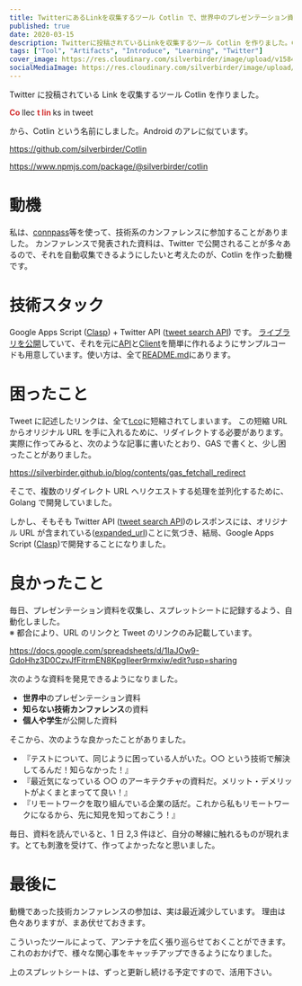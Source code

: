 ```yaml
---
title: TwitterにあるLinkを収集するツール Cotlin で、世界中のプレゼンテーション資料を知ろう
published: true
date: 2020-03-15
description: Twitterに投稿されているLinkを収集するツール Cotlin を作りました。Collect links in tweet から、Cotlinという名前にしました。Androidのアレに似ています。
tags: ["Tool", "Artifacts", "Introduce", "Learning", "Twitter"]
cover_image: https://res.cloudinary.com/silverbirder/image/upload/v1584017984/cotlin/overview.png
socialMediaImage: https://res.cloudinary.com/silverbirder/image/upload/v1584017984/cotlin/overview.png
---
```


Twitter に投稿されている Link を収集するツール Cotlin を作りました。

<b>
  <span style="color: #d32f2f">Co</span>
</b>
llec
<b>
  <span style="color: #d32f2f">t lin</span>
</b>
ks in tweet

から、Cotlin という名前にしました。Android のアレに似ています。

https://github.com/silverbirder/Cotlin

https://www.npmjs.com/package/@silverbirder/cotlin

# 動機

私は、[connpass](https://connpass.com/)等を使って、技術系のカンファレンスに参加することがありました。
カンファレンスで発表された資料は、Twitter で公開されることが多々あるので、それを自動収集できるようにしたいと考えたのが、Cotlin を作った動機です。

# 技術スタック

Google Apps Script ([Clasp](https://github.com/google/clasp/)) + Twitter API ([tweet search API](https://developer.twitter.com/en/docs/tweets/search/overview)) です。
[ライブラリを公開](https://github.com/silverbirder/Cotlin#use-by-google-apps-script)していて、それを元に[API](https://github.com/silverbirder/Cotlin/blob/master/sample/api.js)と[Client](https://github.com/silverbirder/Cotlin/blob/master/sample/client.js)を簡単に作れるようにサンプルコードも用意しています。使い方は、全て[README.md](https://github.com/silverbirder/Cotlin/blob/master/README.md)にあります。

# 困ったこと

Tweet に記述したリンクは、全て[t.co](https://help.twitter.com/ja/using-twitter/url-shortener)に短縮されてしまいます。
この短縮 URL からオリジナル URL を手に入れるために、リダイレクトする必要があります。
実際に作ってみると、次のような記事に書いたとおり、GAS で書くと、少し困ったことがありました。

https://silverbirder.github.io/blog/contents/gas_fetchall_redirect

そこで、複数のリダイレクト URL へリクエストする処理を並列化するために、Golang で開発していました。

しかし、そもそも Twitter API ([tweet search API](https://developer.twitter.com/en/docs/tweets/search/overview))のレスポンスには、オリジナル URL が含まれている([expanded_url](https://developer.twitter.com/en/docs/tweets/search/api-reference/get-search-tweets))ことに気づき、結局、Google Apps Script ([Clasp](https://github.com/google/clasp/))で開発することになりました。

# 良かったこと

毎日、プレゼンテーション資料を収集し、スプレットシートに記録するよう、自動化しました。  
※ 都合により、URL のリンクと Tweet のリンクのみ記載しています。

https://docs.google.com/spreadsheets/d/1IaJOw9-GdoHhz3D0CzvJfFitrmEN8KpgIleer9rmxiw/edit?usp=sharing

次のような資料を発見できるようになりました。

- **世界中**のプレゼンテーション資料
- **知らない技術カンファレンス**の資料
- **個人や学生**が公開した資料

そこから、次のような良かったことがありました。

- 『テストについて、同じように困っている人がいた。○○ という技術で解決してるんだ！知らなかった！』
- 『最近気になっている ○○ のアーキテクチャの資料だ。メリット・デメリットがよくまとまってて良い！』
- 『リモートワークを取り組んでいる企業の話だ。これから私もリモートワークになるから、先に知見を知っておこう！』

毎日、資料を読んでいると、1 日 2,3 件ほど、自分の琴線に触れるものが現れます。とても刺激を受けて、作ってよかったなと思いました。

# 最後に

動機であった技術カンファレンスの参加は、実は最近減少しています。
理由は色々ありますが、まあ伏せておきます。

こういったツールによって、アンテナを広く張り巡らせておくことができます。
これのおかげで、様々な関心事をキャッチアップできるようになりました。

上のスプレットシートは、ずっと更新し続ける予定ですので、活用下さい。

